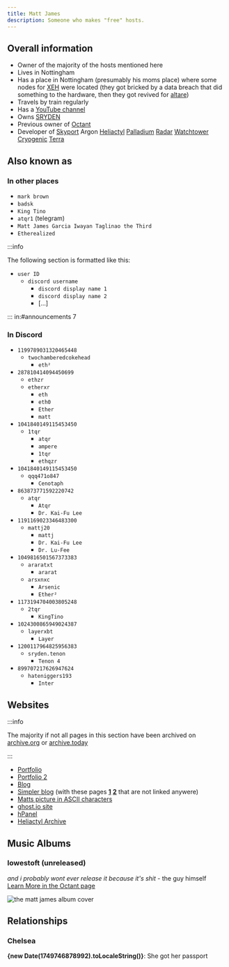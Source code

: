 ```yaml
---
title: Matt James
description: Someone who makes "free" hosts.
---
```


## Overall information
* Owner of the majority of the hosts mentioned here
* Lives in Nottingham
* Has a place in Nottingham (presumably his moms place) where some nodes for [XEH](../Hosts/xeh.sh.mdx) were located (they got bricked by a data breach that did something to the hardware, then they got revived for [altare](../Hosts/altare.mdx))
* Travels by train regularly
* Has a [YouTube channel](https://www.youtube.com/@etherxr/)
* Owns [SRYDEN](../Companies/SRYDEN.md)
* Previous owner of [Octant](../Companies/Octant.md)
* Developer of [Skyport](https://skyport.dev/) Argon [Heliactyl](../Software/heliactyl.mdx) [Palladium](../Software/palladium.md) [Radar](../Software/radar.mdx) [Watchtower](../Software/watchtower.md) [Cryogenic](../Software/cryogenic.md) [Terra](../Software/terra.md)

## Also known as
### In other places
* `mark brown`
* `badsk`
* `King Tino`
* `atqr1` (telegram)
* `Matt James Garcia Iwayan Taglinao the Third`
* `Etherealized`

:::info

The following section is formatted like this:
* `user ID`
  * `discord username`
    * `discord display name 1`
    * `discord display name 2`
    * [...]

:::
in:#announcements 7
### In Discord
* `1199789031320465448`
  * `twochamberedcokehead`
    * `eth²`
* `287810414094450699`
  * `ethzr`
  * `etherxr`
    * `eth`
    * `eth0`
    * `Ether`
    * `matt`
* `1041840149115453450`
  * `1tqr`
    * `atqr`
    * `ampere`
    * `1tqr`
    * `ethqzr`
* `1041840149115453450`
  * `qqq471o847`
    * `Cenotaph`
* `863873771592220742`
  * `atqr`
    * `Atqr`
    * `Dr. Kai-Fu Lee`
* `1191169023346483300`
  * `mattj20`
    * `mattj`
    * `Dr. Kai-Fu Lee`
    * `Dr. Lu-Fee`
* `1049816501567373383`
  * `araratxt`
    * `ararat`
  * `arsxnxc`
    * `Arsenic`
    * `Ether²`
* `1173194704003805248`
  * `2tqr`
    * `KingTino`
* `1024300865949024387`
  * `layerxbt`
    * `Layer`
* `1200117964825956383`
  * `sryden.tenon`
    * `Tenon 4`
* `899707217626947624`
  * `hateniggers193`
    * `Inter`

## Websites

:::info

The majority if not all pages in this section have been archived on [archive.org](https://web.archive.org/) or [archive.today](https://archive.today/)

:::

* [Portfolio](https://www.ether.pizza/)
* [Portfolio 2](https://ether.z1.software/)
* [Blog](https://ether.ztl.sh/)
* [Simpler blog](https://atqr.pages.dev/) (with these pages [**1**](https://atqr.pages.dev/27-02-2025) [**2**](https://atqr.pages.dev/statement) that are not linked anywere)
* [Matts picture in ASCII characters](https://z1.software/)
* [ghost.io site](https://ether-1.ghost.io/)
* [hPanel](https://github.com/h-panel)
* [Heliactyl Archive](https://github.com/Heliactyl-Archive)

## Music Albums
### lowestoft (unreleased)
_and i probably wont ever release it because it's shit_ - the guy himself  
[Learn More in the Octant page](/Hosts/octant.gg#the-music-album)

![the matt james album cover](https://summerhosts.github.io/media/ether/music_album_cover.png)

## Relationships
### Chelsea
**{new Date(1749746878992).toLocaleString()}**: She got her passport 
